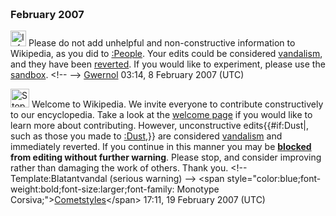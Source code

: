 <article id="9378489" title=User talk:Urfnmom>
	<talkpage id="9378489" title="User talk:Urfnmom">
=== February 2007 ===
[[Image:Information.svg|25px]] Please do not add unhelpful and non-constructive information to Wikipedia, as you did to [[:People]]. Your edits could be considered [[Wikipedia:Vandalism|vandalism]], and they have been [[Help:Reverting|reverted]]. If you would like to experiment, please use the [[Wikipedia:Sandbox|sandbox]]. {{{2|Thank you.}}}&lt;!-- {{uw-vandalism2}} --&gt; [[User:Gwernol|Gwernol]] 03:14, 8 February 2007 (UTC)

[[Image:Stop hand.svg|left|30px]] Welcome to Wikipedia. We invite everyone to contribute constructively to our encyclopedia. Take a look at the [[Wikipedia:Introduction|welcome page]] if you would like to learn more about contributing. However, unconstructive edits{{#if:Dust|, such as those you made to [[:Dust]],}} are considered [[Wikipedia:Vandalism|vandalism]] and immediately reverted. If you continue in this manner you may be '''[[Wikipedia:blocking policy|blocked]] from editing without further warning'''. Please stop, and consider improving rather than damaging the work of others. Thank you. &lt;!-- Template:Blatantvandal (serious warning) --&gt; &lt;span style=&quot;color:blue;font-weight:bold;font-size:larger;font-family: Monotype Corsiva;&quot;&gt;[[User talk:Cometstyles|Cometstyles]]&lt;/span&gt; 17:11, 19 February 2007 (UTC)
	</talkpage>
</article>